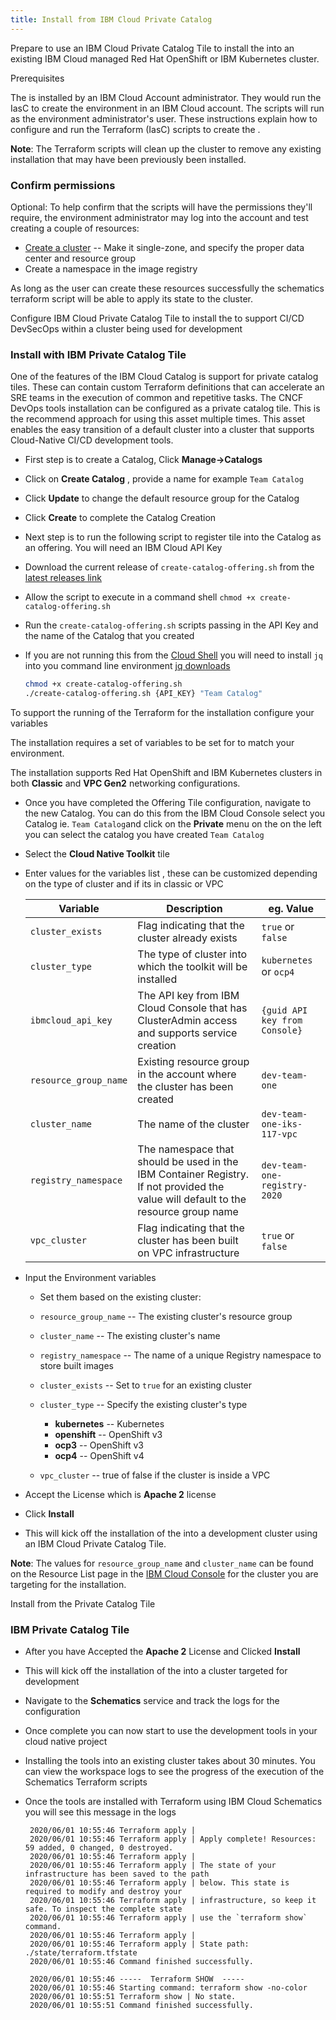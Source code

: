 ```yaml
---
title: Install from IBM Cloud Private Catalog
---
```



Prepare to use an IBM Cloud Private Catalog Tile to install the <Globals name="longName" /> into an existing IBM Cloud managed Red Hat OpenShift or IBM Kubernetes cluster.

<Tabs>

<Tab label="Prerequisites">

<PageDescription>

Prerequisites

</PageDescription>

The <Globals name="shortName" /> is installed by an IBM Cloud Account administrator. They would run the IasC to create the environment in an IBM Cloud account. The scripts will run as the environment administrator's user. These instructions explain how to configure and run the Terraform (IasC) scripts to create the <Globals name="env" />.

<InlineNotification>

**Note**: The Terraform scripts will clean up the cluster to remove any existing installation that may have been previously been installed.

</InlineNotification>

### Confirm permissions

Optional: To help confirm that the scripts will have the permissions they'll require, the environment administrator may log into the account and test creating a couple of resources:
- [Create a cluster](https://cloud.ibm.com/kubernetes/catalog/cluster/create) -- Make it single-zone, and specify the proper data center and resource group
- Create a namespace in the image registry

As long as the user can create these resources successfully the schematics terraform script will be able to apply its state to the cluster.

</Tab>

<Tab label="Tile">

<PageDescription>

Configure IBM Cloud Private Catalog Tile to install the  <Globals name="shortName" /> to support CI/CD DevSecOps within a cluster being used for development

</PageDescription>

### Install with IBM Private Catalog Tile

<p></p>

One of the features of the IBM Cloud Catalog is support for private catalog
 tiles. These can contain custom Terraform definitions that can accelerate an
  SRE teams in the execution of common and repetitive tasks. The CNCF DevOps
   tools installation can be configured as a private catalog tile. This is
    the recommend approach for using this asset multiple times. This asset
     enables the easy transition of a default cluster into a cluster that
      supports Cloud-Native CI/CD development tools.

- First step is to create a Catalog, Click **Manage->Catalogs**
- Click on **Create Catalog** , provide a name for example `Team Catalog`
- Click **Update** to change the default resource group for the Catalog
- Click **Create** to complete the Catalog Creation

- Next step is to run the following script to register <Globals name="shortName" />
 tile into the Catalog as an offering. You will need an IBM Cloud API Key

- Download the current release of `create-catalog-offering.sh` from the <a href="https://github.com/ibm-garage-cloud/ibm-garage-iteration-zero/releases" target="_blank">latest releases link</a>
- Allow the script to execute in a command shell `chmod +x create-catalog-offering.sh`
- Run the `create-catalog-offering.sh` scripts passing in the API Key and the name of the
 Catalog that you created
- If you are not running this from the <a href="https://www.ibm.com/cloud/cloud-shell" target="_blank">Cloud Shell</a> you will need to install `jq` into you command line environment <a href="https://stedolan.github.io/jq/download/" target="_blank">jq downloads</a>
    ```bash
    chmod +x create-catalog-offering.sh
    ./create-catalog-offering.sh {API_KEY} "Team Catalog"
    ```

</Tab>

<Tab label="Apply">

<PageDescription>

To support the running of the Terraform for the <Globals name="shortName" /> installation configure your variables

</PageDescription>

The installation requires a set of variables to be set for to match your environment.

The installation supports Red Hat OpenShift and IBM Kubernetes clusters in both **Classic** and **VPC Gen2** networking configurations.

- Once you have completed the Offering Tile configuration, navigate to the new
 Catalog. You can do this from the IBM Cloud Console select you Catalog ie. `Team Catalog`and click on the **Private** menu on the on the left you can
  select the catalog you have created `Team Catalog`
- Select the **Cloud Native Toolkit** tile
- Enter values for the variables list , these can be customized depending
 on the type of cluster and if its in classic or VPC

    | **Variable**          | **Description**  | **eg. Value**  |
    |-----------------------|-----------------------------------------------------------------------------------------------|-------------------------------|
    | `cluster_exists`      | Flag indicating that the cluster already exists                                               | `true` or `false`             |
    | `cluster_type`        | The type of cluster into which the toolkit will be installed                                  | `kubernetes` or `ocp4`        |
    | `ibmcloud_api_key`    | The API key from IBM Cloud Console that has ClusterAdmin access and supports service creation | `{guid API key from Console}` |
    | `resource_group_name` | Existing resource group in the account where the cluster has been created                     | `dev-team-one`                |
    | `cluster_name`        | The name of the cluster                                                                       | `dev-team-one-iks-117-vpc`    |
    | `registry_namespace`  | The namespace that should be used in the IBM Container Registry. If not provided the value will default to the resource group name | `dev-team-one-registry-2020` |
    | `vpc_cluster`         | Flag indicating that the cluster has been built on VPC infrastructure                         | `true` or `false`             |

- Input the Environment variables

    - Set them based on the existing cluster:
    - `resource_group_name` -- The existing cluster's resource group
    - `cluster_name` -- The existing cluster's name
    - `registry_namespace` -- The name of a unique Registry namespace to store built images
    - `cluster_exists` -- Set to `true` for an existing cluster
    - `cluster_type` -- Specify the existing cluster's type
        - **kubernetes** -- Kubernetes
        - **openshift** -- OpenShift v3
        - **ocp3** -- OpenShift v3
        - **ocp4** -- OpenShift v4

    - `vpc_cluster` -- true of false if the cluster is inside a VPC

- Accept the License which is **Apache 2** license
- Click **Install**

- This will kick off the installation of the  <Globals name="shortName" />
 into a development cluster using an IBM Cloud Private Catalog Tile.

<p/>

<InlineNotification>

**Note**: The values for `resource_group_name` and `cluster_name` can be found on the Resource List page in the [IBM Cloud Console](https://cloud.ibm.com/resources) for the cluster you are targeting for the installation.

</InlineNotification>

</Tab>

<Tab label="Install">

<PageDescription>

Install from the Private Catalog Tile

</PageDescription>

### IBM Private Catalog Tile

<p></p>

- After you have Accepted the **Apache 2** License and Clicked **Install**

- This will kick off the installation of the <Globals name="shortName" /> into a cluster targeted for development

- Navigate to the **Schematics** service and track the logs for the configuration

- Once complete you can now start to use the development tools in your cloud native project



- Installing the tools into an existing cluster takes about 30 minutes. You can view the workspace logs to see the progress of the execution of the Schematics Terraform scripts

- Once the tools are installed with Terraform using IBM Cloud Schematics you will see this message in the logs
    ```
     2020/06/01 10:55:46 Terraform apply |
     2020/06/01 10:55:46 Terraform apply | Apply complete! Resources: 59 added, 0 changed, 0 destroyed.
     2020/06/01 10:55:46 Terraform apply |
     2020/06/01 10:55:46 Terraform apply | The state of your infrastructure has been saved to the path
     2020/06/01 10:55:46 Terraform apply | below. This state is required to modify and destroy your
     2020/06/01 10:55:46 Terraform apply | infrastructure, so keep it safe. To inspect the complete state
     2020/06/01 10:55:46 Terraform apply | use the `terraform show` command.
     2020/06/01 10:55:46 Terraform apply |
     2020/06/01 10:55:46 Terraform apply | State path: ./state/terraform.tfstate
     2020/06/01 10:55:46 Command finished successfully.

     2020/06/01 10:55:46 -----  Terraform SHOW  -----
     2020/06/01 10:55:46 Starting command: terraform show -no-color
     2020/06/01 10:55:51 Terraform show | No state.
     2020/06/01 10:55:51 Command finished successfully.
     ```

